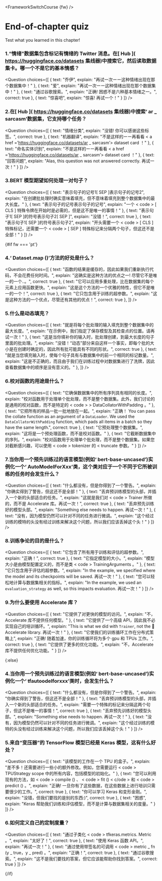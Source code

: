 <FrameworkSwitchCourse {fw} />

<!-- DISABLE-FRONTMATTER-SECTIONS -->

# End-of-chapter quiz

<CourseFloatingBanner
    chapter={3}
    classNames="absolute z-10 right-0 top-0"
/>

Test what you learned in this chapter!

### 1.“情绪”数据集包含标记有情绪的 Twitter 消息。在[ Hub ]( https://huggingface.co/datasets 集线器)中搜索它，然后读取数据集卡。哪一个不是它的基本情感？
<Question
	choices={[
		{
			text: "乔伊",
			explain: "再试一次ーー这种情绪出现在那个数据集中！"
		},
		{
			text: "爱",
			explain: "再试一次ーー这种情绪出现在那个数据集中！"
		},
		{
			text: "通过谷歌搜索。",
			explain: "正确! 困惑不是六种基本情绪之一。",
            correct: true
		},
        {
			text: "惊喜吧",
			explain: "惊喜! 再试一个！"
		}
	]}
/>

### 2.在[ Hub ]( https://huggingface.co/datasets 集线器)中搜索‘ ar _ sarcasm’数据集，它支持哪个任务？
<Question
	choices={[
		{
			text: "情绪分类",
			explain: "没错! 你可以感谢这些标签。",
            correct: true
		},
		{
			text: "机器翻译",
			explain: "不是这样的ーー再看看 < a href =’https://huggingface.co/datasets/ar _ sarcasm’> dataset card </a > ！"
		},
		{
			text: "命名实体识别",
			explain: "不是这样的ーー再看看 < a href =’https://huggingface.co/datasets/ar _ sarcasm’> dataset card </a > ！"
		},
        {
			text: "回答问题",
			explain: "Alas, this question was not answered correctly. 再试一次！"
		}
	]}
/>

### 3.BERT 模型期望如何处理一对句子？
<Question
	choices={[
		{
			text: "表示句子的记号1[ SEP ]表示句子的记号2",
			explain: "在创建批处理时确实意味着填充，但不意味着填充到整个数据集中的最大长度。"
		},
		{
			text: "表示句子的记号表示句子的记号",
			explain: "一个 < code > [ CLS ] </code > 特殊令牌在开始时是必需的，但是这不是唯一的事情！"
		},
		{
			text: "表示句子1[ SEP ]的符号表示句子2[ SEP ]",
			explain: "没错！",
            correct: true
		},
        {
			text: "表示句子1[ SEP ]的符号表示句子2",
			explain: "开头需要一个 < code > [ CLS ] </code > 特殊标记，还需要一个 < code > [ SEP ] </code > 特殊标记来分隔两个句子，但这还不是全部！"
		}
	]}
/>

{#if fw === 'pt'}
### 4.‘ Dataset.map ()’方法的好处是什么？
<Question
	choices={[
		{
			text: "函数的结果是缓存的，因此如果我们重新执行代码，不会花费任何时间。",
			explain: "这确实是这种方法的优点之一! 尽管它不是唯一的一个..。",
            correct: true
		},
		{
			text: "它可以应用多重处理，比在数据集的每个元素上应用函数更快。",
			explain: "这是这个方法的一个优雅的特性，但它不是唯一的一个！",
            correct: true
		},
		{
			text: "它只包含用于训练的超参数。",
			explain: "这是这种方法的一个优点，尽管还有其他的优点！",
            correct: true
		},
	]}
/>

### 5.什么是动态填充？
<Question
	choices={[
		{
			text: "就是将每个批处理的输入填充到整个数据集中的最大长度。",
			explain: "在示例中，我们指定了保存模型及其检查点的位置。请再试一次！"
		},
		{
			text: "这是当你填补你的输入时，批处理创建，到最大长度的句子里面的批处理。",
			explain: "没错！“动态”部分来自这样一个事实，即每个批的大小是在创建时确定的，因此所有批可能具有不同的形状。",
            correct: true
		},
		{
			text: "就是当您填充输入时，使每个句子具有与数据集中的前一个相同的标记数量。",
			explain: "这是不正确的，而且由于我们在训练过程中对数据集进行了洗牌，因此查看数据集中的顺序是没有意义的。"
		},
	]}
/>

### 6.校对函数的用途是什么？
<Question
	choices={[
		{
			text: "它确保数据集中的所有序列具有相同的长度。",
			explain: "校对函数用于处理单个批处理，而不是整个数据集。此外，我们讨论的是通用的校对函数，而不是特定的 < code > > DataCollatorWithPadding </code > 。"
		},
		{
			text: "它把所有的样品一批一批地放在一起。",
			explain: "正确！ You can pass the collate function as an argument of a <code>DataLoader</code>. We used the <code>DataCollatorWithPadding</code> function, which pads all items in a batch so they have the same length.",
            correct: true
		},
		{
			text: "它预处理整个数据集。",
			explain: "这将是一个预处理函数，而不是校对函数。"
		},
        {
			text: "它截断数据集中的序列。",
			explain: "校对函数用于处理单个批处理，而不是整个数据集。如果您对截断感兴趣，可以使用 < code > tokenizer </code > 的 < truncate </code > 参数。"
		}
	]}
/>

### 7.当你用一个预先训练过的语言模型(例如‘ bert-base-uncased’)实例化一个‘ AutoModelForXxx’类，这个类对应于一个不同于它所被训练的任务时会发生什么？
<Question
	choices={[
		{
			text: "什么都没有，但是你得到了一个警告。",
			explain: "你确实得到了警告，但这还不是全部！"
		},
		{
			text: "丢弃预训练模型的头部，并插入一个新的头部适合的任务。",
			explain: "这就是我们对 < code > Trainer </code > 所做的，而不是 Accelerate 库。再试一次！",
            correct: true
		},
		{
			text: "丢弃预先训练好的模型头部。",
			explain: "Something else needs to happen. 再试一次！"
		},
        {
			text: "没有，因为模型仍然可以针对不同的任务进行微调。",
			explain: "这个经过训练的模特的头没有经过训练来解决这个问题，所以我们应该丢掉这个头！"
		}
	]}
/>

### 8.训练争论的目的是什么？
<Question
	choices={[
		{
			text: "它包含了所有用于训练和评估的超参数。",
			explain: "正确！",
            correct: true
		},
		{
			text: "它指定模型的大小。",
			explain: "模型大小是由模型配置定义的，而不是类 < code > TrainingArguments </code > 。"
		},
		{
			text: "它只包含用于评估的超参数。",
			explain: "In the example, we specified where the model and its checkpoints will be saved. 再试一次！"
		},
        {
			text: "您可以轻松地计算与数据集相关的指标。",
			explain: "In the example, we used an <code>evaluation_strategy</code> as well, so this impacts evaluation. 再试一次！"
		}
	]}
/>

### 9.为什么要使用 Accelerate 库？
<Question
	choices={[
		{
			text: "它提供了对更快的模型的访问。",
			explain: "不，Accelerate 库不提供任何模型。"
		},
		{
			text: "它提供了一个高级 API，因此我不必实现自己的培训循环。",
			explain: "This is what we did with <code>Trainer</code>, not the 🤗 Accelerate library. 再试一次！"
		},
		{
			text: "它使我们的训练循环工作在分布式策略上",
			explain: "正确! 随着加速，你的训练循环将为多个 gpu 和 TPUs 工作。",
            correct: true
		},
        {
			text: "它提供了更多的优化功能。",
			explain: "不，Accelerate 库不提供任何优化功能。"
		}
	]}
/>

{:else}
### 4.当你用一个预先训练过的语言模型(例如‘ bert-base-uncased’)实例化一个‘ tfautoodelforxxx’类时，会发生什么？
<Question
	choices={[
		{
			text: "什么都没有，但是你得到了一个警告。",
			explain: "你确实得到了警告，但这还不是全部！"
		},
		{
			text: "丢弃预训练模型的头部，并插入一个新的头部适合的任务。",
			explain: "需要一个特殊的标记来分隔这两个句子，但这不是唯一的事情！",
            correct: true
		},
		{
			text: "丢弃预先训练好的模型头部。",
			explain: "Something else needs to happen. 再试一次！"
		},
        {
			text: "没有，因为模型仍然可以针对不同的任务进行微调。",
			explain: "这个经过训练的模特的头没有经过训练来解决这个问题，所以我们应该丢掉这个头！"
		}
	]}
/>

### 5.来自“变压器”的 TensorFlow 模型已经是 Keras 模型，这有什么好处？
<Question
	choices={[
		{
			text: "该模型的工作在一个 TPU 的盒子。",
			explain: "差不多！还需要进行一些小的额外修改。例如，您需要运行 < code > TPUStrategy </code > scope 中的所有内容，包括模型的初始化。"
		},
		{
			text: "您可以利用现有的方法，如 < code > compile () </code > 、 < code > fit () < c/ode > 和 < code > predict () </code > 。",
			explain: "正确! 一旦你有了这些数据，在这些数据上进行培训只需要很少的工作。",
            correct: true
		},
		{
			text: "你可以学习 Keras 和变形金刚。",
			explain: "没错，但我们要找的是别的东西:)",
			correct: true
		},
        {
			text: "困惑",
			explain: "Keras 帮助我们训练和评估模型，而不是计算与数据集相关的度量。"
		}
	]}
/>

### 6.如何定义自己的定制度量？
<Question
	choices={[
		{
			text: "通过子类化 < code > tfkeras.metrics. Metric </code > 。",
			explain: "太好了！",
			correct: true
		},
		{
			text: "使用 Keras 函数 API。",
			explain: "再试一次！"
		},
		{
			text: "通过使用带签名的可调用 < code > metric _ fn (y _ true，y _ pred) </code > 。",
			explain: "正确！",
			correct: true
		},
        {
			text: "通过谷歌搜索。",
			explain: "这不是我们要找的答案，但它应该能帮助你找到答案。",
			correct: true
		}
	]}
/>

{/if}